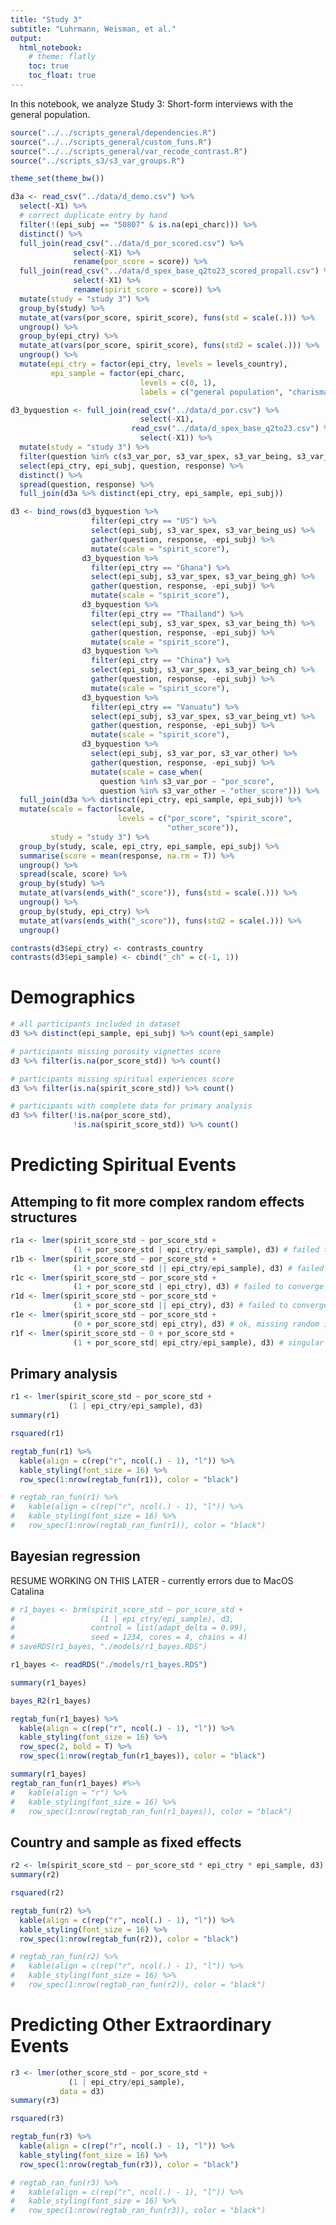 ```yaml
---
title: "Study 3"
subtitle: "Luhrmann, Weisman, et al."
output: 
  html_notebook:
    # theme: flatly
    toc: true
    toc_float: true
---
```


In this notebook, we analyze Study 3: Short-form interviews with the general population.

```r
source("../../scripts_general/dependencies.R")
source("../../scripts_general/custom_funs.R")
source("../../scripts_general/var_recode_contrast.R")
source("../scripts_s3/s3_var_groups.R")
```

```r
theme_set(theme_bw())
```

```r
d3a <- read_csv("../data/d_demo.csv") %>% 
  select(-X1) %>%
  # correct duplicate entry by hand
  filter(!(epi_subj == "50807" & is.na(epi_charc))) %>%
  distinct() %>%
  full_join(read_csv("../data/d_por_scored.csv") %>% 
              select(-X1) %>%
              rename(por_score = score)) %>%
  full_join(read_csv("../data/d_spex_base_q2to23_scored_propall.csv") %>% 
              select(-X1) %>%
              rename(spirit_score = score)) %>%
  mutate(study = "study 3") %>%
  group_by(study) %>%
  mutate_at(vars(por_score, spirit_score), funs(std = scale(.))) %>%
  ungroup() %>%
  group_by(epi_ctry) %>%
  mutate_at(vars(por_score, spirit_score), funs(std2 = scale(.))) %>%
  ungroup() %>%
  mutate(epi_ctry = factor(epi_ctry, levels = levels_country),
         epi_sample = factor(epi_charc, 
                             levels = c(0, 1), 
                             labels = c("general population", "charismatic")))
```

```r
d3_byquestion <- full_join(read_csv("../data/d_por.csv") %>% 
                             select(-X1),
                           read_csv("../data/d_spex_base_q2to23.csv") %>% 
                             select(-X1)) %>%
  mutate(study = "study 3") %>%
  filter(question %in% c(s3_var_por, s3_var_spex, s3_var_being, s3_var_other)) %>%
  select(epi_ctry, epi_subj, question, response) %>%
  distinct() %>%
  spread(question, response) %>%
  full_join(d3a %>% distinct(epi_ctry, epi_sample, epi_subj))

d3 <- bind_rows(d3_byquestion %>%
                  filter(epi_ctry == "US") %>%
                  select(epi_subj, s3_var_spex, s3_var_being_us) %>%
                  gather(question, response, -epi_subj) %>%
                  mutate(scale = "spirit_score"),
                d3_byquestion %>%
                  filter(epi_ctry == "Ghana") %>%
                  select(epi_subj, s3_var_spex, s3_var_being_gh) %>%
                  gather(question, response, -epi_subj) %>%
                  mutate(scale = "spirit_score"),
                d3_byquestion %>%
                  filter(epi_ctry == "Thailand") %>%
                  select(epi_subj, s3_var_spex, s3_var_being_th) %>%
                  gather(question, response, -epi_subj) %>%
                  mutate(scale = "spirit_score"),
                d3_byquestion %>%
                  filter(epi_ctry == "China") %>%
                  select(epi_subj, s3_var_spex, s3_var_being_ch) %>%
                  gather(question, response, -epi_subj) %>%
                  mutate(scale = "spirit_score"),
                d3_byquestion %>%
                  filter(epi_ctry == "Vanuatu") %>%
                  select(epi_subj, s3_var_spex, s3_var_being_vt) %>%
                  gather(question, response, -epi_subj) %>%
                  mutate(scale = "spirit_score"),
                d3_byquestion %>%
                  select(epi_subj, s3_var_por, s3_var_other) %>%
                  gather(question, response, -epi_subj) %>%
                  mutate(scale = case_when(
                    question %in% s3_var_por ~ "por_score",
                    question %in% s3_var_other ~ "other_score"))) %>%
  full_join(d3a %>% distinct(epi_ctry, epi_sample, epi_subj)) %>%
  mutate(scale = factor(scale,
                        levels = c("por_score", "spirit_score",
                                   "other_score")),
         study = "study 3") %>%
  group_by(study, scale, epi_ctry, epi_sample, epi_subj) %>%
  summarise(score = mean(response, na.rm = T)) %>%
  ungroup() %>%
  spread(scale, score) %>%
  group_by(study) %>%
  mutate_at(vars(ends_with("_score")), funs(std = scale(.))) %>%
  ungroup() %>%
  group_by(study, epi_ctry) %>%
  mutate_at(vars(ends_with("_score")), funs(std2 = scale(.))) %>%
  ungroup()
```

```r
contrasts(d3$epi_ctry) <- contrasts_country
contrasts(d3$epi_sample) <- cbind("_ch" = c(-1, 1))
```


# Demographics

```r
# all participants included in dataset
d3 %>% distinct(epi_sample, epi_subj) %>% count(epi_sample)
```

```r
# participants missing porosity vignettes score
d3 %>% filter(is.na(por_score_std)) %>% count()

# participants missing spiritual experiences score
d3 %>% filter(is.na(spirit_score_std)) %>% count()

# participants with complete data for primary analysis
d3 %>% filter(!is.na(por_score_std),
              !is.na(spirit_score_std)) %>% count()
```


# Predicting Spiritual Events

## Attemping to fit more complex random effects structures

```r
r1a <- lmer(spirit_score_std ~ por_score_std + 
              (1 + por_score_std | epi_ctry/epi_sample), d3) # failed to converge
r1b <- lmer(spirit_score_std ~ por_score_std + 
              (1 + por_score_std || epi_ctry/epi_sample), d3) # failed to converge
r1c <- lmer(spirit_score_std ~ por_score_std + 
              (1 + por_score_std | epi_ctry), d3) # failed to converge
r1d <- lmer(spirit_score_std ~ por_score_std + 
              (1 + por_score_std || epi_ctry), d3) # failed to converge
r1e <- lmer(spirit_score_std ~ por_score_std + 
              (0 + por_score_std| epi_ctry), d3) # ok, missing random intercepts
r1f <- lmer(spirit_score_std ~ 0 + por_score_std + 
              (1 + por_score_std| epi_ctry/epi_sample), d3) # singular

```


## Primary analysis

```r
r1 <- lmer(spirit_score_std ~ por_score_std + 
             (1 | epi_ctry/epi_sample), d3)
summary(r1)
```

```r
rsquared(r1)
```

```r
regtab_fun(r1) %>%
  kable(align = c(rep("r", ncol(.) - 1), "l")) %>%
  kable_styling(font_size = 16) %>%
  row_spec(1:nrow(regtab_fun(r1)), color = "black")
```

```r
# regtab_ran_fun(r1) %>%
#   kable(align = c(rep("r", ncol(.) - 1), "l")) %>%
#   kable_styling(font_size = 16) %>%
#   row_spec(1:nrow(regtab_ran_fun(r1)), color = "black")
```

## Bayesian regression

RESUME WORKING ON THIS LATER - currently errors due to MacOS Catalina

```r
# r1_bayes <- brm(spirit_score_std ~ por_score_std +
#                   (1 | epi_ctry/epi_sample), d3,
#                 control = list(adapt_delta = 0.99),
#                 seed = 1234, cores = 4, chains = 4)
# saveRDS(r1_bayes, "./models/r1_bayes.RDS")

r1_bayes <- readRDS("./models/r1_bayes.RDS")

summary(r1_bayes)
```

```r
bayes_R2(r1_bayes)
```

```r
regtab_fun(r1_bayes) %>%
  kable(align = c(rep("r", ncol(.) - 1), "l")) %>%
  kable_styling(font_size = 16) %>%
  row_spec(2, bold = T) %>%
  row_spec(1:nrow(regtab_fun(r1_bayes)), color = "black")
```

```r
summary(r1_bayes)
regtab_ran_fun(r1_bayes) #%>%
#   kable(align = "r") %>%
#   kable_styling(font_size = 16) %>%
#   row_spec(1:nrow(regtab_ran_fun(r1_bayes)), color = "black")
```

## Country and sample as fixed effects

```r
r2 <- lm(spirit_score_std ~ por_score_std * epi_ctry * epi_sample, d3) 
summary(r2)
```

```r
rsquared(r2)
```

```r
regtab_fun(r2) %>%
  kable(align = c(rep("r", ncol(.) - 1), "l")) %>%
  kable_styling(font_size = 16) %>%
  row_spec(1:nrow(regtab_fun(r2)), color = "black")
```

```r
# regtab_ran_fun(r2) %>%
#   kable(align = c(rep("r", ncol(.) - 1), "l")) %>%
#   kable_styling(font_size = 16) %>%
#   row_spec(1:nrow(regtab_ran_fun(r2)), color = "black")
```



# Predicting Other Extraordinary Events

```r
r3 <- lmer(other_score_std ~ por_score_std +
             (1 | epi_ctry/epi_sample),
           data = d3)
summary(r3)
```

```r
rsquared(r3)
```

```r
regtab_fun(r3) %>%
  kable(align = c(rep("r", ncol(.) - 1), "l")) %>%
  kable_styling(font_size = 16) %>%
  row_spec(1:nrow(regtab_fun(r3)), color = "black")
```

```r
# regtab_ran_fun(r3) %>%
#   kable(align = c(rep("r", ncol(.) - 1), "l")) %>%
#   kable_styling(font_size = 16) %>%
#   row_spec(1:nrow(regtab_ran_fun(r3)), color = "black")
```
